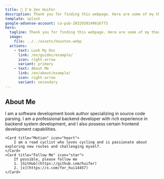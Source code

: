 ```yaml
---
title: 👋 I'm Zen HuiFer
description: Thank you for finding this webpage. Here are some of my thoughts.
template: splash
google-adsense-account: ca-pub-2032930149616773
hero:
  tagline: Thank you for finding this webpage. Here are some of my thoughts.
  image:
    file: ../../assets/houston.webp
  actions:
    - text: Look My Doc
      link: /en/guides/example/
      icon: right-arrow
      variant: primary
    - text: About Me
      link: /en/about/example/
      icon: right-arrow
      variant: secondary
---
```




## About Me
<CardGrid>
	<Card title="Author" icon="pencil">
        I am a software development book author specializing in source code parsing.
	</Card>
	<Card title="Developer" icon="github">
        I am a professional backend developer with rich experience in backend system development, and I also possess certain frontend development capabilities.
	</Card>

	<Card title="Motion" icon="heart">
        I am a road cyclist who loves cycling and is passionate about exploring new routes and challenging myself.
	</Card>
	<Card title="Follow Me" icon="star">
        If possible, please follow me
        1. [GitHub](https://github.com/huifer)
        2. [x](https://x.com/fer_hui14457)
	</Card>
</CardGrid>